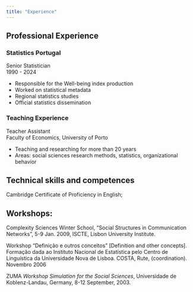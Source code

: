 ```yaml
---
title: "Experience"
---
```


## Professional Experience

### Statistics Portugal
Senior Statistician  
1990 - 2024

- Responsible for the Well-being index production
- Worked on statistical metadata
- Regional statistics studies
- Official statistics dissemination

### Teaching Experience
Teacher Assistant  
Faculty of Economics, University of Porto

- Teaching and researching for more than 20 years
- Areas: social sciences research methods, statistics, organizational behavior

## Technical skills and competences

Cambridge Certificate of Proficiency in English;

## Workshops:

Complexity Sciences Winter School, “Social Structures in Communication Networks”, 5-9 Jan. 2009, ISCTE, Lisbon University Institute.

Workshop “Definição e outros conceitos” [Definition and other concepts]. Formação dada ao Instituto Nacional de Estatística pelo Centro de Linguística da Universidade Nova de Lisboa. COSTA, Rute, (coordination). Novembro 2006

ZUMA *Workshop Simulation for the Social Sciences*, Universidade de Koblenz-Landau, Germany, 8-12 September, 2003. 